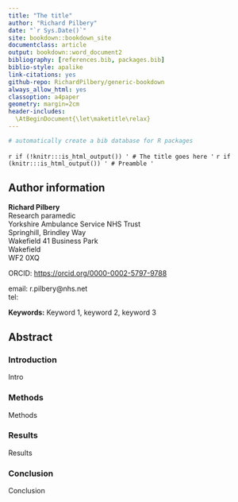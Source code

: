 ```yaml
--- 
title: "The title"
author: "Richard Pilbery"
date: "`r Sys.Date()`"
site: bookdown::bookdown_site
documentclass: article
output: bookdown::word_document2
bibliography: [references.bib, packages.bib]
biblio-style: apalike
link-citations: yes
github-repo: RichardPilbery/generic-bookdown
always_allow_html: yes
classoption: a4paper
geometry: margin=2cm
header-includes:
  \AtBeginDocument{\let\maketitle\relax}
---
```


```r
# automatically create a bib database for R packages

```
`r if (!knitr:::is_html_output()) '
# The title goes here
'`
`r if (knitr:::is_html_output()) '
# Preamble
'`

## Author information
| **Richard Pilbery**
| Research paramedic
| Yorkshire Ambulance Service NHS Trust
| Springhill, Brindley Way
| Wakefield 41 Business Park
| Wakefield
| WF2 0XQ

ORCID: [https://orcid.org/0000-0002-5797-9788](https://orcid.org/0000-0002-5797-9788)

| email: r.pilbery@nhs.net
| tel: 




**Keywords:** Keyword 1, keyword 2, keyword 3

## Abstract

### Introduction
Intro

### Methods
Methods

### Results
Results

### Conclusion
Conclusion


